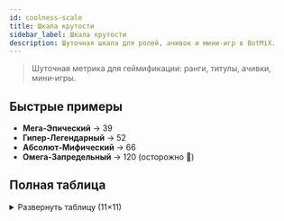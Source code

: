 ```yaml
---
id: coolness-scale
title: Шкала крутости
sidebar_label: Шкала крутости
description: Шуточная шкала для ролей, ачивок и мини‑игр в BotMiX.
---
```


> Шуточная метрика для геймификации: ранги, титулы, ачивки, мини‑игры.

## Быстрые примеры
- **Мега‑Эпический** → 39
- **Гипер‑Легендарный** → 52
- **Абсолют‑Мифический** → 66
- **Омега‑Запредельный** → 120 (осторожно 👀)

## Полная таблица
<details>
  <summary>Развернуть таблицу (11×11)</summary>

<div className="scrollX">

|       | Мини | Нано | Микро | Обычный | Супер | Мега | Ультра | Гипер | Экстра | Омега | Абсолют |
|-------|------|------|-------|---------|-------|------|--------|-------|--------|-------|---------|
| **Обычный**     | 1  | 2  | 3   | 4   | 5   | 6   | 7   | 8   | 9   | 10  | 11  |
| **Необычный**   | 12 | 13 | 14  | 15  | 16  | 17  | 18  | 19  | 20  | 21  | 22  |
| **Редкий**      | 23 | 24 | 25  | 26  | 27  | 28  | 29  | 30  | 31  | 32  | 33  |
| **Эпический**   | 34 | 35 | 36  | 37  | 38  | 39  | 40  | 41  | 42  | 43  | 44  |
| **Легендарный** | 45 | 46 | 47  | 48  | 49  | 50  | 51  | 52  | 53  | 54  | 55  |
| **Мифический**  | 56 | 57 | 58  | 59  | 60  | 61  | 62  | 63  | 64  | 65  | 66  |
| **Божественный**| 67 | 68 | 69  | 70  | 71  | 72  | 73  | 74  | 75  | 76  | 77  |
| **Космический** | 78 | 79 | 80  | 81  | 82  | 83  | 84  | 85  | 86  | 87  | 88  |
| **Галактический**| 89 | 90 | 91 | 92  | 93  | 94  | 95  | 96  | 97  | 98  | 99  |
| **Мультивселенный**| 100 | 101 | 102 | 103 | 104 | 105 | 106 | 107 | 108 | 109 | 110 |
| **Запредельный**| 111 | 112 | 113 | 114 | 115 | 116 | 117 | 118 | 119 | 120 | 121 |

</div>
</details>
